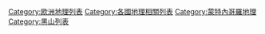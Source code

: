 [[Category:欧洲地理列表|Category:欧洲地理列表]]
[[Category:各國地理相關列表|Category:各國地理相關列表]]
[[Category:蒙特內哥羅地理|Category:蒙特內哥羅地理]]
[[Category:黑山列表|Category:黑山列表]]